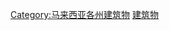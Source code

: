{{commons category|Buildings in Sarawak}}

[[Category:马来西亚各州建筑物|Category:马来西亚各州建筑物]]
[[Category:砂拉越|建筑物]]